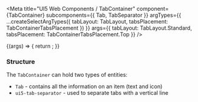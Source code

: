 
<Meta
  title="UI5 Web Components / TabContainer"
  component={TabContainer}
  subcomponents={{ Tab, TabSeparator }}
  argTypes={{
    ...createSelectArgTypes({ tabLayout: TabLayout, tabsPlacement: TabContainerTabsPlacement })
  }}
  args={{
    tabLayout: TabLayout.Standard,
    tabsPlacement: TabContainerTabsPlacement.Top
  }}
/>

<DocsHeader />

<Canvas>
  <Story name="Default">
    {(args) => {
      return <TabContainer {...args} />;
    }}
  </Story>
</Canvas>

<ArgsTable story="." />
<h3>Structure</h3>

The <code>TabContainer</code> can hold two types of entities:
<ul>
  <li><code>Tab</code> - contains all the information on an item (text and icon)</li>
  <li><code>ui5-tab-separator</code> - used to separate tabs with a vertical line</li>
</ul>
